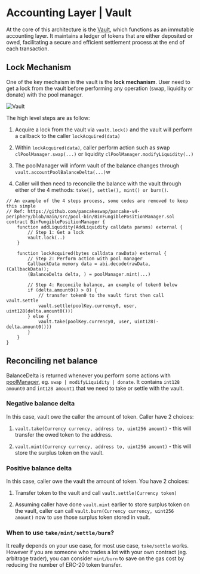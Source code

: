 # Accounting Layer | Vault

At the core of this architecture is the 
[Vault](https://github.com/pancakeswap/pancake-v4-core/blob/main/src/Vault.sol), which functions as an immutable accounting layer. It maintains a ledger of tokens that are either deposited or owed, facilitating a secure and efficient settlement process at the end of each transaction.

## Lock Mechanism 

One of the key mechaism in the vault is the **lock mechanism**. User need to get a lock from the vault before performing any operation (swap, liquidity or donate) with the pool manager.

![Vault](/v4/vault.png)

The high level steps are as follow: 

1. Acquire a lock from the vault via `vault.lock()` and the vault will perform a callback to the caller `lockAcquired(data)` 

2. Within `lockAcquired(data)`, caller perform action such as swap `clPoolManager.swap(...)` or liquidity `clPoolManager.modifyLiquidity(..)`

3. The poolManager will inform vault of the balance changes through `vault.accountPoolBalanceDelta(...)`w

4. Caller will then need to reconcile the balance with the vault through either of the 4 methods: `take(), settle(), mint() or burn()`.
 
```solidity
// An example of the 4 steps process, some codes are removed to keep this simple
// Ref: https://github.com/pancakeswap/pancake-v4-periphery/blob/main/src/pool-bin/BinFungiblePositionManager.sol 
contract BinFungiblePositionManager {
    function addLiquidity(AddLiquidity calldata params) external {
        // Step 1: Get a lock
        vault.lock(..)
    }

    function lockAcquired(bytes calldata rawData) external {
        // Step 2: Perform action with pool manager
        CallbackData memory data = abi.decode(rawData, (CallbackData));
        (BalanceDelta delta, ) = poolManager.mint(...)

        // Step 4: Reconcile balance, an example of token0 below
        if (delta.amount0() > 0) {
            // transfer token0 to the vault first then call vault.settle
            vault.settle(poolKey.currency0, user, uint128(delta.amount0()))
        } else {
            vault.take(poolKey.currency0, user, uint128(-delta.amount0()))
        }
    }
}
```


## Reconciling net balance

BalanceDelta is returned whenever you perform some actions with [poolManager](https://github.com/pancakeswap/pancake-v4-core/blob/main/src/pool-cl/CLPoolManager.sol), eg. `swap | modifyLiquidity | donate`. It contains `int128 amount0` and `int128 amount1` that we need to take or settle with the vault.

### Negative balance delta
In this case, vault owe the caller the amount of token. Caller have 2 choices:

1. `vault.take(Currency currency, address to, uint256 amount)` - this will transfer the owed token to the address. 

2. `vault.mint(Currency currency, address to, uint256 amount)` - this will store the surplus token on the vault.

### Positive balance delta
In this case, caller owe the vault the amount of token. You have 2 choices:

1. Transfer token to the vault and call `vault.settle(Currency token)`

2. Assuming caller have done `vault.mint` earlier to store surplus token on the vault, caller can call `vault.burn(Currency currency, uint256 amount)` now to use those surplus token stored in vault.

### When to use `take/mint/settle/burn`?

It really depends on your use case, for most use case, `take/settle` works. However if you are someone who trades a lot with your own contract (eg. arbitrage trader), you can consider `mint/burn` to save on the gas cost by reducing the number of ERC-20 token transfer.
